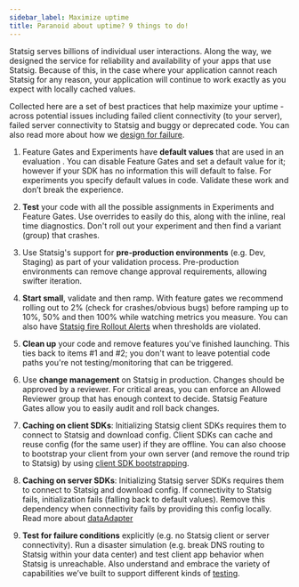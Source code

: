 ```yaml
---
sidebar_label: Maximize uptime
title: Paranoid about uptime? 9 things to do!
---
```


Statsig serves billions of individual user interactions. Along the way, we designed the service for reliability and availability of your apps that use Statsig. Because of this, in the case where your application cannot reach Statsig for any reason, your application will continue to work exactly as you expect with locally cached values.

Collected here are a set of best practices that help maximize your uptime - across potential issues including failed client connectivity (to your server), failed server connectivity to Statsig and buggy or deprecated code. You can also read more about how we [design for failure](https://statsig.com/blog/designing-for-failure).

1. Feature Gates and Experiments have **default values** that are used in an evaluation . You can disable Feature Gates and set a default value for it; however if your SDK has no information this will default to false. For experiments you specify default values in code. Validate these work and don’t break the experience.

2. **Test** your code with all the possible assignments in Experiments and Feature Gates. Use overrides to easily do this, along with the inline, real time diagnostics. Don't roll out your experiment and then find a variant (group) that crashes.

3. Use Statsig's support for **pre-production environments** (e.g. Dev, Staging) as part of your validation process. Pre-production environments can remove change approval requirements, allowing swifter iteration.
 
4. **Start small**, validate and then ramp. With feature gates we recommend rolling out to 2% (check for crashes/obvious bugs) before ramping up to 10%, 50% and then 100% while watching metrics you measure. You can also have [Statsig fire Rollout Alerts](/metrics/rollout-alerts) when thresholds are violated.

5. **Clean up** your code and remove features you've finished launching. This ties back to items #1 and #2; you don't want to leave potential code paths you're not testing/monitoring that can be triggered.

6. Use **change management** on Statsig in production. Changes should be approved by a reviewer. For critical areas, you can enforce an Allowed Reviewer group that has enough context to decide. Statsig Feature Gates allow you to easily audit and roll back changes. 

7. **Caching on client SDKs**: Initializing Statsig client SDKs requires them to connect to Statsig and download config. Client SDKs can cache and reuse config (for the same user) if they are offline. You can also choose to bootstrap your client from your own server (and remove the round trip to Statsig) by using [client SDK bootstrapping](/client/concepts/initialize#bootstrapping-overview).

8. **Caching on server SDKs**: Initializing Statsig server SDKs requires them to connect to Statsig and download config. If connectivity to Statsig fails, initialization fails (falling back to default values). Remove this dependency when connectivity fails by providing this config locally. Read more about [dataAdapter](/server/concepts/data_store#dataadapter-or-datastore)

9. **Test for failure conditions** explicitly (e.g. no Statsig client or server connectivity). Run a disaster simulation (e.g. break DNS routing to Statsig within your data center) and test client app behavior when Statsig is unreachable. Also understand and embrace the variety of capabilities we’ve built to support different kinds of [testing](/guides/testing). 
